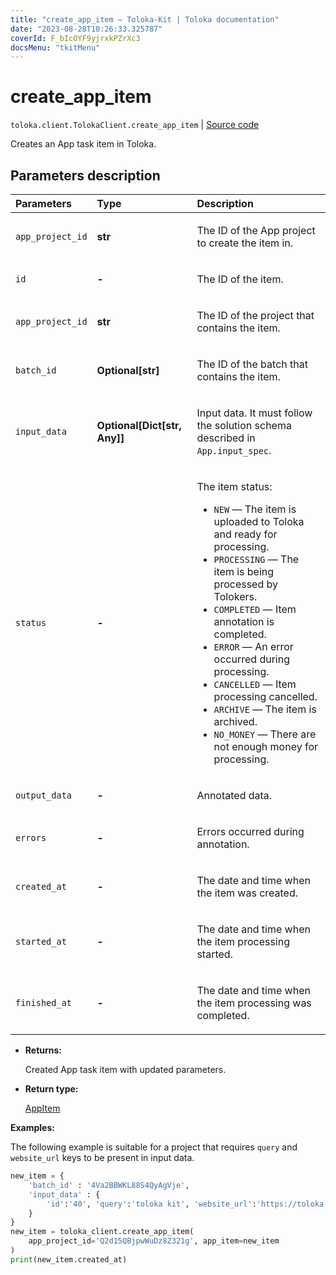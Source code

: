```yaml
---
title: "create_app_item — Toloka-Kit | Toloka documentation"
date: "2023-08-28T10:26:33.325787"
coverId: F_bIcOYF9yjrxkPZrXc3
docsMenu: "tkitMenu"
---
```


# create_app_item

`toloka.client.TolokaClient.create_app_item` | [Source code](https://github.com/Toloka/toloka-kit/blob/v1.2.1/src/client/__init__.py#L4136)

Creates an App task item in Toloka.

## Parameters description

| Parameters | Type | Description |
| :----------| :----| :-----------|
`app_project_id`|**str**|<p>The ID of the App project to create the item in.</p>
`id`|**-**|<p>The ID of the item.</p>
`app_project_id`|**str**|<p>The ID of the project that contains the item.</p>
`batch_id`|**Optional\[str\]**|<p>The ID of the batch that contains the item.</p>
`input_data`|**Optional\[Dict\[str, Any\]\]**|<p>Input data. It must follow the solution schema described in `App.input_spec`.</p>
`status`|**-**|<p>The item status:</p> <ul> <li>`NEW` — The item is uploaded to Toloka and ready for processing.</li> <li>`PROCESSING` — The item is being processed by Tolokers.</li> <li>`COMPLETED` — Item annotation is completed.</li> <li>`ERROR` — An error occurred during processing.</li> <li>`CANCELLED` — Item processing cancelled.</li> <li>`ARCHIVE` — The item is archived.</li> <li>`NO_MONEY` — There are not enough money for processing.</li> </ul>
`output_data`|**-**|<p>Annotated data.</p>
`errors`|**-**|<p>Errors occurred during annotation.</p>
`created_at`|**-**|<p>The date and time when the item was created.</p>
`started_at`|**-**|<p>The date and time when the item processing started.</p>
`finished_at`|**-**|<p>The date and time when the item processing was completed.</p>

* **Returns:**

  Created App task item with updated parameters.

* **Return type:**

  [AppItem](/docs/toloka-kit/reference/toloka.client.app.AppItem)

**Examples:**

The following example is suitable for a project
that requires `query` and `website_url` keys to be present in input data.

```python
new_item = {
    'batch_id' : '4Va2BBWKL88S4QyAgVje',
    'input_data' : {
        'id':'40', 'query':'toloka kit', 'website_url':'https://toloka.ai/docs/toloka-kit'
    }
}
new_item = toloka_client.create_app_item(
    app_project_id='Q2d15QBjpwWuDz8Z321g', app_item=new_item
)
print(new_item.created_at)
```